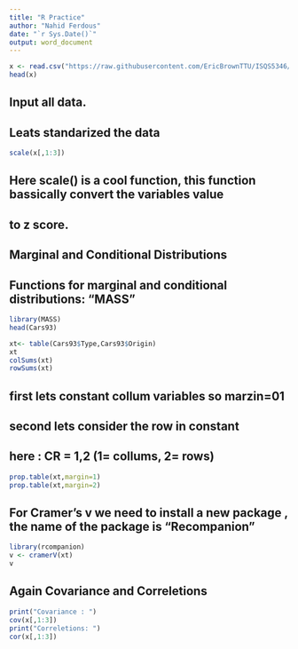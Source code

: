 ```yaml
---
title: "R Practice"
author: "Nahid Ferdous"
date: "`r Sys.Date()`"
output: word_document
---
```


```r
x <- read.csv("https://raw.githubusercontent.com/EricBrownTTU/ISQS5346/main/measure.csv") 
head(x)
```

## Input all data.

## Leats standarized the data

```r
scale(x[,1:3])
```

## Here scale() is a cool function, this function bassically convert the variables value
## to z score.

## Marginal and Conditional Distributions 
## Functions for marginal and conditional distributions: "MASS"

```r
library(MASS)
head(Cars93)

```

```r
xt<- table(Cars93$Type,Cars93$Origin)
xt
colSums(xt)
rowSums(xt)


```

## first lets constant collum variables so marzin=01 
## second lets consider the row in constant 
## here : CR = 1,2 (1= collums, 2= rows)

```r
prop.table(xt,margin=1)
prop.table(xt,margin=2)
```
## For Cramer's v we need to install a new package , the name of the package is "Recompanion" 
```r
library(rcompanion)
v <- cramerV(xt)
v
```

## Again Covariance and Correletions 

```r
print("Covariance : ")
cov(x[,1:3])
print("Correletions: ")
cor(x[,1:3])
```
